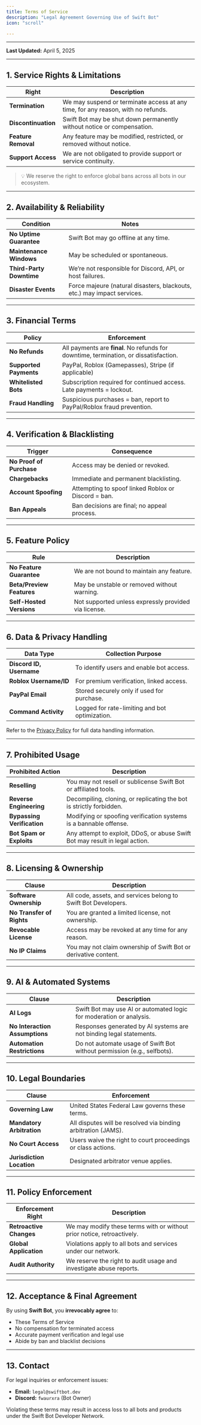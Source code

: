 ```yaml
---
title: Terms of Service
description: "Legal Agreement Governing Use of Swift Bot"
icon: "scroll"

---
```

****  
**Last Updated:** April 5, 2025

---

## 1. Service Rights & Limitations

| Right                        | Description                                                                 |
|-----------------------------|-----------------------------------------------------------------------------|
| **Termination**             | We may suspend or terminate access at any time, for any reason, with no refunds. |
| **Discontinuation**         | Swift Bot may be shut down permanently without notice or compensation.     |
| **Feature Removal**         | Any feature may be modified, restricted, or removed without notice.         |
| **Support Access**          | We are not obligated to provide support or service continuity.              |

> 💡 We reserve the right to enforce global bans across all bots in our ecosystem.

---

## 2. Availability & Reliability

| Condition                  | Notes                                                                       |
|----------------------------|-----------------------------------------------------------------------------|
| **No Uptime Guarantee**    | Swift Bot may go offline at any time.                                       |
| **Maintenance Windows**    | May be scheduled or spontaneous.                                            |
| **Third-Party Downtime**   | We’re not responsible for Discord, API, or host failures.                   |
| **Disaster Events**        | Force majeure (natural disasters, blackouts, etc.) may impact services.     |

---

## 3. Financial Terms

| Policy                     | Enforcement                                                                |
|----------------------------|-----------------------------------------------------------------------------|
| **No Refunds**             | All payments are **final**. No refunds for downtime, termination, or dissatisfaction. |
| **Supported Payments**     | PayPal, Roblox (Gamepasses), Stripe (if applicable)                        |
| **Whitelisted Bots**       | Subscription required for continued access. Late payments = lockout.        |
| **Fraud Handling**         | Suspicious purchases = ban, report to PayPal/Roblox fraud prevention.       |

---

## 4. Verification & Blacklisting

| Trigger                    | Consequence                                                               |
|----------------------------|----------------------------------------------------------------------------|
| **No Proof of Purchase**   | Access may be denied or revoked.                                          |
| **Chargebacks**            | Immediate and permanent blacklisting.                                     |
| **Account Spoofing**       | Attempting to spoof linked Roblox or Discord = ban.                       |
| **Ban Appeals**            | Ban decisions are final; no appeal process.                               |

---

## 5. Feature Policy

| Rule                        | Description                                                               |
|-----------------------------|----------------------------------------------------------------------------|
| **No Feature Guarantee**    | We are not bound to maintain any feature.                                |
| **Beta/Preview Features**   | May be unstable or removed without warning.                              |
| **Self-Hosted Versions**    | Not supported unless expressly provided via license.                     |

---

## 6. Data & Privacy Handling

| Data Type                  | Collection Purpose                                                        |
|----------------------------|-----------------------------------------------------------------------------|
| **Discord ID, Username**   | To identify users and enable bot access.                                 |
| **Roblox Username/ID**     | For premium verification, linked access.                                 |
| **PayPal Email**           | Stored securely only if used for purchase.                              |
| **Command Activity**       | Logged for rate-limiting and bot optimization.                          |

Refer to the [Privacy Policy](https://yourdomain.dev/privacy) for full data handling information.

---

## 7. Prohibited Usage

| Prohibited Action            | Description                                                              |
|------------------------------|---------------------------------------------------------------------------|
| **Reselling**                | You may not resell or sublicense Swift Bot or affiliated tools.           |
| **Reverse Engineering**      | Decompiling, cloning, or replicating the bot is strictly forbidden.       |
| **Bypassing Verification**   | Modifying or spoofing verification systems is a bannable offense.         |
| **Bot Spam or Exploits**     | Any attempt to exploit, DDoS, or abuse Swift Bot may result in legal action. |

---

## 8. Licensing & Ownership

| Clause                        | Description                                                              |
|-------------------------------|---------------------------------------------------------------------------|
| **Software Ownership**        | All code, assets, and services belong to Swift Bot Developers.            |
| **No Transfer of Rights**     | You are granted a limited license, not ownership.                        |
| **Revocable License**         | Access may be revoked at any time for any reason.                        |
| **No IP Claims**              | You may not claim ownership of Swift Bot or derivative content.           |

---

## 9. AI & Automated Systems

| Clause                          | Description                                                              |
|----------------------------------|---------------------------------------------------------------------------|
| **AI Logs**                     | Swift Bot may use AI or automated logic for moderation or analysis.       |
| **No Interaction Assumptions**  | Responses generated by AI systems are not binding legal statements.       |
| **Automation Restrictions**     | Do not automate usage of Swift Bot without permission (e.g., selfbots).   |

---

## 10. Legal Boundaries

| Clause                    | Enforcement                                                                |
|---------------------------|-----------------------------------------------------------------------------|
| **Governing Law**         | United States Federal Law governs these terms.                             |
| **Mandatory Arbitration** | All disputes will be resolved via binding arbitration (JAMS).              |
| **No Court Access**       | Users waive the right to court proceedings or class actions.               |
| **Jurisdiction Location** | Designated arbitrator venue applies.                                       |

---

## 11. Policy Enforcement

| Enforcement Right         | Description                                                               |
|---------------------------|----------------------------------------------------------------------------|
| **Retroactive Changes**   | We may modify these terms with or without prior notice, retroactively.    |
| **Global Application**    | Violations apply to all bots and services under our network.              |
| **Audit Authority**       | We reserve the right to audit usage and investigate abuse reports.        |

---

## 12. Acceptance & Final Agreement

By using **Swift Bot**, you **irrevocably agree** to:

- These Terms of Service  
- No compensation for terminated access  
- Accurate payment verification and legal use  
- Abide by ban and blacklist decisions  

---

## 13. Contact

For legal inquiries or enforcement issues:

- **Email:** `legal@swiftbot.dev`  
- **Discord:** `fwaurxra` (Bot Owner)  

Violating these terms may result in access loss to all bots and products under the Swift Bot Developer Network.
